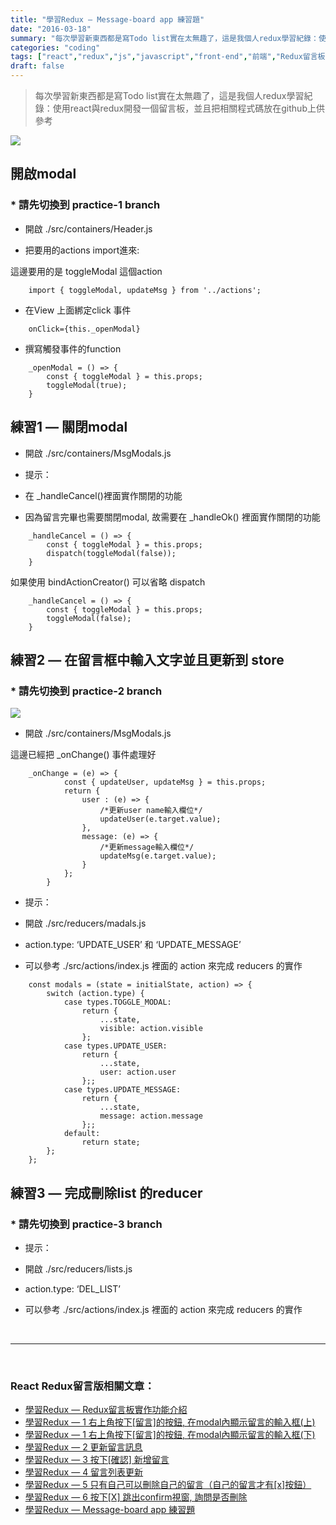 ```yaml
---
title: "學習Redux — Message-board app 練習題"
date: "2016-03-18"
summary: "每次學習新東西都是寫Todo list實在太無趣了，這是我個人redux學習紀錄：使用react與redux開發一個留言板，並且把相關程式碼放在github上供參考"
categories: "coding"
tags: ["react","redux","js","javascript","front-end","前端","Redux留言板系列"]
draft: false
---
```


> 每次學習新東西都是寫Todo list實在太無趣了，這是我個人redux學習紀錄：使用react與redux開發一個留言板，並且把相關程式碼放在github上供參考


![](/static/images/blog/react-redux-messageboard/0_99AKRwNYrEYJZ8Cb.png)


## 開啟modal

### * 請先切換到 practice-1 branch

* 開啟 ./src/containers/Header.js

* 把要用的actions import進來:

這邊要用的是 toggleModal 這個action

```
    import { toggleModal, updateMsg } from '../actions';
```

* 在View 上面綁定click 事件

```
    onClick={this._openModal}
```

* 撰寫觸發事件的function
```
    _openModal = () => {
        const { toggleModal } = this.props;
        toggleModal(true);
    }
```

## 練習1 — 關閉modal

* 開啟 ./src/containers/MsgModals.js

* 提示：

* 在 _handleCancel()裡面實作關閉的功能

* 因為留言完畢也需要關閉modal, 故需要在 _handleOk() 裡面實作關閉的功能
```
    _handleCancel = () => {
        const { toggleModal } = this.props;
        dispatch(toggleModal(false));
    }
```

如果使用 bindActionCreator() 可以省略 dispatch

```
    _handleCancel = () => {
        const { toggleModal } = this.props;
        toggleModal(false);
    }
```

## 練習2 — 在留言框中輸入文字並且更新到 store

### * 請先切換到 practice-2 branch

![](https://cdn-images-1.medium.com/max/2000/0*99AKRwNYrEYJZ8Cb.png)

* 開啟 ./src/containers/MsgModals.js

這邊已經把 _onChange() 事件處理好
```
    _onChange = (e) => {
            const { updateUser, updateMsg } = this.props;
            return {
                user : (e) => {
                    /*更新user name輸入欄位*/
                    updateUser(e.target.value);
                },
                message: (e) => {
                    /*更新message輸入欄位*/
                    updateMsg(e.target.value);
                }
            };
        }
```
* 提示：

* 開啟 ./src/reducers/madals.js

* action.type: ‘UPDATE_USER’ 和 ‘UPDATE_MESSAGE’

* 可以參考 ./src/actions/index.js 裡面的 action 來完成 reducers 的實作

```
    const modals = (state = initialState, action) => {
        switch (action.type) {
            case types.TOGGLE_MODAL:
                return {
                    ...state,
                    visible: action.visible
                };
            case types.UPDATE_USER:
                return {
                    ...state,
                    user: action.user
                };;
            case types.UPDATE_MESSAGE:
                return {
                    ...state,
                    message: action.message
                };;
            default:
                return state;
        };
    };
```

## 練習3 — 完成刪除list 的reducer

### * 請先切換到 practice-3 branch

* 提示：

* 開啟 ./src/reducers/lists.js

* action.type: ‘DEL_LIST’

* 可以參考 ./src/actions/index.js 裡面的 action 來完成 reducers 的實作



<br/>
<hr/>
<br/>





### React Redux留言版相關文章：
- <a href="/blog/react-redux-messageboard/react-redux-messageboard-0-intro/">學習Redux — Redux留言板實作功能介紹</a><br/>
- <a href="/blog/react-redux-messageboard/react-redux-messageboard-1/">學習Redux — 1 右上角按下[留言]的按鈕, 在modal內顯示留言的輸入框(上)</a><br/>
- <a href="/blog/react-redux-messageboard/react-redux-messageboard-1-2/">學習Redux — 1 右上角按下[留言]的按鈕, 在modal內顯示留言的輸入框(下)</a><br/>
- <a href="/blog/react-redux-messageboard/react-redux-messageboard-2">學習Redux — 2 更新留言訊息</a><br/>
- <a href="/blog/react-redux-messageboard/react-redux-messageboard-3/">學習Redux — 3 按下[確認] 新增留言</a><br/>
- <a href="/blog/react-redux-messageboard/react-redux-messageboard-4/">學習Redux — 4 留言列表更新</a><br/>
- <a href="/blog/react-redux-messageboard/react-redux-messageboard-5/">學習Redux — 5 只有自己可以刪除自己的留言（自己的留言才有[x]按鈕）</a><br/>
- <a href="/blog/react-redux-messageboard/react-redux-messageboard-6/">學習Redux — 6 按下[X] 跳出confirm視窗, 詢問是否刪除</a><br/>
- <a href="/blog/react-redux-messageboard/react-redux-messageboard-7-practice/">學習Redux — Message-board app 練習題</a><br/>